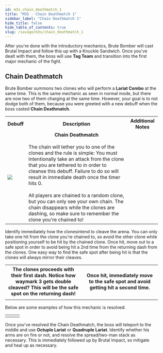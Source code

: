 ```yaml
---
id: m3s_chain_deathmatch_1
title: "M3S - Chain Deathmatch 1"
sidebar_label: "Chain Deathmatch 1"
hide_title: false
hide_table_of_contents: true
slug: /savage/m3s/chain_deathmatch_1
---
```



After you're done with the introductory mechanics, Brute Bomber will cast <Raidwide>Brutal Impact</Raidwide> and follow this up with a <Tankbuster>Knuckle Sandwich</Tankbuster>. Once you've dealt with them, the boss will use <strong>Tag Team</strong> and transition into the first major mechanic of the fight.

## Chain Deathmatch

Brute Bomber summons two clones who will perform a <strong>Lariat Combo</strong> at the same time. This is the same mechanic as seen in normal mode, but there are now two of them charging at the same time. However, your goal is to not dodge both of them, because you were greeted with a new debuff when the boss casted <strong>Chain Deathmatch</strong>.

<table width='70%'>
    <tr>
        <th>Debuff</th>
        <th>Description</th>
        <th>Additional Notes</th>
    </tr>
    <tr>
        <td><img src={chain_deathmatch_icon_hr} /></td>
        <td><center><strong>Chain Deathmatch</strong></center><br />The chain will tether you to one of the clones and the rule is simple: You must intentionally take an attack from the clone that you are tethered to in order to cleanse this debuff. Failure to do so will result in immediate death once the timer hits 0.<br /><br />All players are chained to a random clone, but you can only see your own chain. The chain disappears while the clones are dashing, so make sure to remember the clone you're chained to!</td>
        <td><KittenAsset path='m3s/chain_deathmatch_tethering.png' /></td>
    </tr>
</table>

Identify immediately how the clonesintend to cleave the arena. You can only take one hit from the clone you're chained to, so avoid the other clone while positioning yourself to be hit by the chained clone. Once hit, move out to a safe spot in order to avoid being hit a 2nd time from the returning dash from the clones. One easy way to find the safe spot after being hit is that the clones will always mirror their cleaves.

<table width='70%'>
    <tr>
        <th>The clones proceeds with their first dash. Notice how waymark 3 gets double cleaved? This will be the safe spot on the returning dash!</th>
        <th>Once hit, immediately move to the safe spot and avoid getting hit a second time.</th>
    </tr>
    <tr>
        <td width='33%'><KittenAsset path='m3s/tag_team_1_part1.png' /></td>
        <td width='33%'><KittenAsset path='m3s/tag_team_1_part2.png' /></td>
    </tr>
</table>

Below are some examples of how this mechanic is resolved:

<table>
    <tr>
        <td><KittenAsset path='m3s/tag_team_1_example1.webm' /></td>
        <td><KittenAsset path='m3s/tag_team_1_example2.webm' /></td>
        <td><KittenAsset path='m3s/tag_team_1_example3.webm' /></td>
    </tr>
</table>


Once you've resolved the Chain Deathmatch, the boss will teleport to the middle and use <strong>Octuple Lariat</strong> or <strong>Quadruple Lariat</strong>. Identify whether his arms are on fire or not, and resolve the spread/two-man stack as necessary. This is immediately followed up by <Raidwide>Brutal Impact</Raidwide>, so mitigate and heal up as necessary.